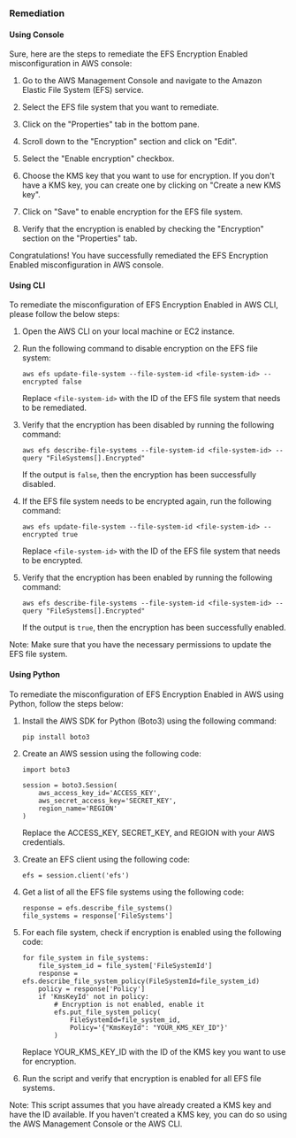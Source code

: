### Remediation

#### Using Console

Sure, here are the steps to remediate the EFS Encryption Enabled misconfiguration in AWS console:

1. Go to the AWS Management Console and navigate to the Amazon Elastic File System (EFS) service.

2. Select the EFS file system that you want to remediate.

3. Click on the "Properties" tab in the bottom pane.

4. Scroll down to the "Encryption" section and click on "Edit".

5. Select the "Enable encryption" checkbox.

6. Choose the KMS key that you want to use for encryption. If you don't have a KMS key, you can create one by clicking on "Create a new KMS key".

7. Click on "Save" to enable encryption for the EFS file system.

8. Verify that the encryption is enabled by checking the "Encryption" section on the "Properties" tab.

Congratulations! You have successfully remediated the EFS Encryption Enabled misconfiguration in AWS console.

#### Using CLI

To remediate the misconfiguration of EFS Encryption Enabled in AWS CLI, please follow the below steps:

1. Open the AWS CLI on your local machine or EC2 instance.

2. Run the following command to disable encryption on the EFS file system:

   ```
   aws efs update-file-system --file-system-id <file-system-id> --encrypted false
   ```

   Replace `<file-system-id>` with the ID of the EFS file system that needs to be remediated.

3. Verify that the encryption has been disabled by running the following command:

   ```
   aws efs describe-file-systems --file-system-id <file-system-id> --query "FileSystems[].Encrypted"
   ```

   If the output is `false`, then the encryption has been successfully disabled.

4. If the EFS file system needs to be encrypted again, run the following command:

   ```
   aws efs update-file-system --file-system-id <file-system-id> --encrypted true
   ```

   Replace `<file-system-id>` with the ID of the EFS file system that needs to be encrypted.

5. Verify that the encryption has been enabled by running the following command:

   ```
   aws efs describe-file-systems --file-system-id <file-system-id> --query "FileSystems[].Encrypted"
   ```

   If the output is `true`, then the encryption has been successfully enabled.

Note: Make sure that you have the necessary permissions to update the EFS file system.

#### Using Python

To remediate the misconfiguration of EFS Encryption Enabled in AWS using Python, follow the steps below:

1. Install the AWS SDK for Python (Boto3) using the following command:

   ```
   pip install boto3
   ```

2. Create an AWS session using the following code:

   ```
   import boto3

   session = boto3.Session(
       aws_access_key_id='ACCESS_KEY',
       aws_secret_access_key='SECRET_KEY',
       region_name='REGION'
   )
   ```

   Replace the ACCESS_KEY, SECRET_KEY, and REGION with your AWS credentials.

3. Create an EFS client using the following code:

   ```
   efs = session.client('efs')
   ```

4. Get a list of all the EFS file systems using the following code:

   ```
   response = efs.describe_file_systems()
   file_systems = response['FileSystems']
   ```

5. For each file system, check if encryption is enabled using the following code:

   ```
   for file_system in file_systems:
       file_system_id = file_system['FileSystemId']
       response = efs.describe_file_system_policy(FileSystemId=file_system_id)
       policy = response['Policy']
       if 'KmsKeyId' not in policy:
           # Encryption is not enabled, enable it
           efs.put_file_system_policy(
               FileSystemId=file_system_id,
               Policy='{"KmsKeyId": "YOUR_KMS_KEY_ID"}'
           )
   ```

   Replace YOUR_KMS_KEY_ID with the ID of the KMS key you want to use for encryption.

6. Run the script and verify that encryption is enabled for all EFS file systems.

Note: This script assumes that you have already created a KMS key and have the ID available. If you haven't created a KMS key, you can do so using the AWS Management Console or the AWS CLI.

